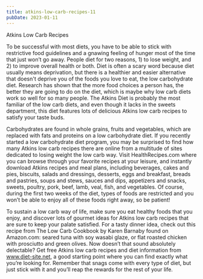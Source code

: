 ```yaml
---
title: atkins-low-carb-recipes-11
pubDate: 2023-01-11
---
```


Atkins Low Carb Recipes

To be successful with most diets, you have to be able to stick with restrictive food guidelines and a gnawing feeling of hunger most of the time that just won’t go away. People diet for two reasons, 1) to lose weight, and 2) to improve overall health or both. Diet is often a scary word because diet usually means deprivation, but there is a healthier and easier alternative that doesn't deprive you of the foods you love to eat, the low carbohydrate diet. Research has shown that the more food choices a person has, the better they are going to do on the diet, which is maybe why low carb diets work so well for so many people. The Atkins Diet is probably the most familiar of the low carb diets, and even though it lacks in the sweets department, this diet features lots of delicious Atkins low carb recipes to satisfy your taste buds. 

Carbohydrates are found in whole grains, fruits and vegetables, which are replaced with fats and proteins on a low carbohydrate diet. If you recently started a low carbohydrate diet program, you may be surprised to find how many Atkins low carb recipes there are online from a multitude of sites dedicated to losing weight the low carb way. Visit HealthRecipes.com where you can browse through your favorite recipes at your leisure, and instantly download Atkins recipes and meal plans, including beverages, cakes and pies, biscuits, salads and dressings, desserts, eggs and breakfast, breads and pastries, soups and stews, sauces and dips, appetizers and snacks, sweets, poultry, pork, beef, lamb, veal, fish, and vegetables. Of course, during the first two weeks of the diet, types of foods are restricted and you won’t be able to enjoy all of these foods right away, so be patient!

To sustain a low carb way of life, make sure you eat healthy foods that you enjoy, and discover lots of gourmet ideas for Atkins low carb recipes that are sure to keep your palate satisfied. For a tasty dinner idea, check out this recipe from The Low Carb Cookbook by Karen Barnaby found on Amazon.com: seared tuna with soy wasabi glaze, or flat roasted chicken with prosciutto and green olives. Now doesn’t that sound absolutely delectable? Get free Atkins low carb recipes and diet information from www.diet-site.net, a good starting point where you can find exactly what you’re looking for. Remember that snags come with every type of diet, but just stick with it and you’ll reap the rewards for the rest of your life.